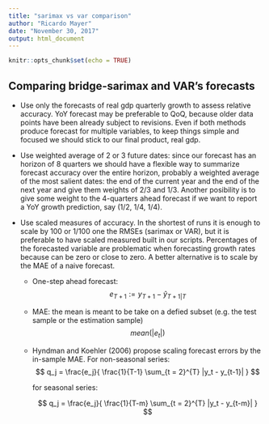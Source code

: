 ```yaml
---
title: "sarimax vs var comparison"
author: "Ricardo Mayer"
date: "November 30, 2017"
output: html_document
---
```


```r
knitr::opts_chunk$set(echo = TRUE)
```

## Comparing bridge-sarimax and VAR's forecasts

  - Use only the forecasts of real gdp quarterly growth to assess relative accuracy. YoY forecast may be preferable to QoQ, because older data points  have been already subject to revisions. Even if both methods produce forecast for multiple variables, to keep things simple and focused we should stick to our final product, real gdp.


  - Use weighted average of 2 or 3 future dates: since our forecast has an horizon of 8 quarters we should have a flexible way to summarize forecast accuracy over the entire horizon, probably a weighted average of the most salient dates: the end of the current year and the end of the next year and give them weights of 2/3 and 1/3. Another posibility is to give some weight to the 4-quarters ahead forecast if we want to report a YoY growth prediction, say (1/2, 1/4, 1/4).
  
  - Use scaled measures of accuracy. In the shortest of runs it is enough to scale by 100 or 1/100 one the RMSEs (sarimax or VAR), but it is preferable to have scaled measured built in our scripts. Percentages of the forecasted variable are problematic when forecasting growth rates because can be zero or close to zero. A better alternative is to scale by the MAE of a naive forecast.
    - One-step ahead forecast:
      $$ e_{T+1} := y_{T+1} - \hat{y}_{T+1 | T} $$
      
    - MAE: the mean is meant to be take on a defied subset (e.g. the test sample or the estimation sample) 
      $$ mean(|e_t|) $$
      
    - Hyndman and Koehler (2006) propose scaling forecast errors by the in-sample MAE. For non-seasonal series:
      $$ q_j = \frac{e_j}{ \frac{1}{T-1} \sum_{t = 2}^{T} |y_t - y_{t-1}|  } $$
      
         for seasonal series:
      
      $$ q_j = \frac{e_j}{ \frac{1}{T-m} \sum_{t = 2}^{T} |y_t - y_{t-m}|  } $$
      
    
      
      
  
  
  

